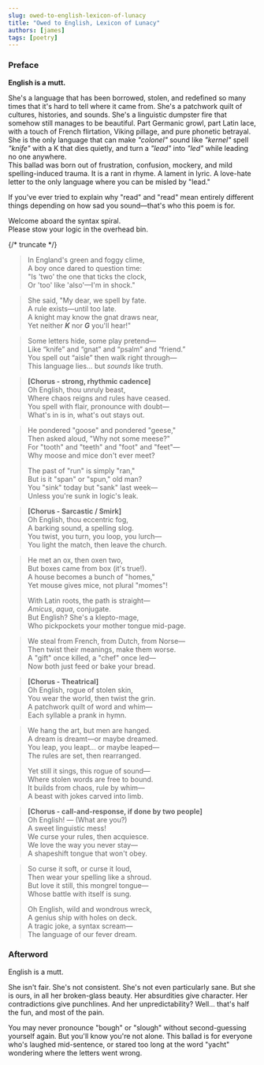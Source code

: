 ```yaml
---
slug: owed-to-english-lexicon-of-lunacy
title: "Owed to English, Lexicon of Lunacy"
authors: [james]
tags: [poetry]
---
```


### Preface
**English is a mutt.**

She's a language that has been borrowed, stolen, and redefined so many times that it's hard to tell where it came from.
She's a patchwork quilt of cultures, histories, and sounds. She's a linguistic dumpster fire that somehow still manages to be beautiful.
Part Germanic growl, part Latin lace, with a touch of French flirtation, Viking pillage, and pure phonetic betrayal.
She is the only language that can make *"colonel"* sound like *"kernel"* spell *"knife"* with a K that dies quietly, and turn a *"lead"* into *"led"* while leading no one anywhere. \
This ballad was born out of frustration, confusion, mockery, and mild spelling-induced trauma. It is a rant in rhyme. A lament in lyric. A love-hate letter to the only language where you can be misled by "lead."

If you've ever  tried to explain why "read" and "read" mean entirely different things depending on how sad you sound—that's who this poem is for.

Welcome aboard the syntax spiral. \
Please stow your logic in the overhead bin.

{/* truncate */}

> In England's green and foggy clime, \
> A boy once dared to question time: \
> "Is 'two' the one that ticks the clock, \
> Or 'too' like 'also'—I'm in shock."

> She said, "My dear, we spell by fate. \
> A rule exists—until too late. \
> A knight may know the gnat draws near, \
> Yet neither ***K*** nor ***G*** you'll hear!"

> Some letters hide, some play pretend— \
> Like “knife” and “gnat” and “psalm” and “friend.” \
> You spell out “aisle” then walk right through— \
> This language lies... but *sounds* like truth.

> **[Chorus - strong, rhythmic cadence]** \
> Oh English, thou unruly beast, \
> Where chaos reigns and rules have ceased. \
> You spell with flair, pronounce with doubt— \
> What's in is in, what's out stays out.

> He pondered "goose" and pondered "geese," \
> Then asked aloud, "Why not some meese?" \
> For "tooth" and "teeth" and "foot" and "feet"— \
> Why moose and mice don't ever meet?
>
> The past of "run" is simply "ran," \
> But is it "span" or "spun," old man? \
> You "sink" today but "sank" last week— \
> Unless you're sunk in logic's leak.

> **[Chorus - Sarcastic / Smirk]** \
> Oh English, thou eccentric fog, \
> A barking sound, a spelling slog. \
> You twist, you turn, you loop, you lurch— \
> You light the match, then leave the church.

> He met an ox, then oxen two, \
> But boxes came from box (it's true!). \
> A house becomes a bunch of "homes," \
> Yet mouse gives mice, not plural "momes"!
>
> With Latin roots, the path is straight— \
> *Amicus*, *aqua*, conjugate. \
> But English? She's a klepto-mage, \
> Who pickpockets your mother tongue mid-page.

> We steal from French, from Dutch, from Norse— \
> Then twist their meanings, make them worse. \
> A "gift" once killed, a "chef" once led— \
> Now both just feed or bake your bread.

> **[Chorus - Theatrical]** \
> Oh English, rogue of stolen skin, \
> You wear the world, then twist the grin. \
> A patchwork quilt of word and whim— \
> Each syllable a prank in hymn.

> We hang the art, but men are hanged. \
> A dream is dreamt—or maybe dreamed. \
> You leap, you leapt... or maybe leaped— \
> The rules are set, then rearranged.
>
> Yet still it sings, this rogue of sound— \
> Where stolen words are free to bound. \
> It builds from chaos, rule by whim— \
> A beast with jokes carved into limb.

> **[Chorus - call-and-response, if done by two people]** \
> Oh English! — (What are you?) \
> A sweet linguistic mess! \
> We curse your rules, then acquiesce. \
> We love the way you never stay— \
> A shapeshift tongue that won't obey.

> So curse it soft, or curse it loud, \
> Then wear your spelling like a shroud. \
> But love it still, this mongrel tongue— \
> Whose battle with itself is sung.
>
> Oh English, wild and wondrous wreck, \
> A genius ship with holes on deck. \
> A tragic joke, a syntax scream— \
> The language of our fever dream.

### Afterword
English is a mutt.

She isn't fair. She's not consistent. She's not even particularly sane. But she is ours, in all her broken-glass beauty. Her absurdities give character. Her contradictions give punchlines. And her unpredictability? Well... that's half the fun, and most of the pain.

You may never pronounce "bough" or "slough" without second-guessing yourself again. But you'll know you're not alone. This ballad is for everyone who's laughed mid-sentence, or stared too long at the word "yacht" wondering where the letters went wrong.